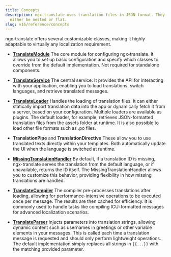 ```yaml
---
title: Concepts
description: ngx-translate uses translation files in JSON format. They can
  either be nested or flat.
slug: v16/reference/concepts
---
```


ngx-translate offers several customizable classes, making it highly adaptable
to virtually any localization requirement.

* [**TranslateModule**](/v16/reference/configuration/)
  The core module for configuring ngx-translate. It allows you to set up basic
  configuration and specify which classes to override from the default
  implementation. Not required for standalone components.

* [**TranslateService**](/v16/reference/translate-service-api/)
  The central service: It provides the API for interacting with your
  application, enabling you to load translations, switch languages, and
  retrieve translated messages.

* [**TranslateLoader**](/v16/reference/translate-loader-api/)
  Handles the loading of translation files. It can either statically import translation data into the app
  or dynamically fetch it from a server, based on your configuration. Multiple loaders are available as plugins.
  The default loader, for example, retrieves JSON-formatted translation files from the assets folder at runtime.
  It is also possible to load other file formats such as .po files.

* **TranslationPipe** and **TranslationDirective**
  These allow you to use translated texts directly within your templates. Both automatically
  update the UI when the language is switched at runtime.

* [**MissingTranslationHandler**](/v16/reference/missing-translation-handler-api/)
  By default, if a translation ID is missing, ngx-translate serves the translation from the default language,
  or if unavailable, returns the ID itself. The MissingTranslationHandler allows you to customize this behavior,
  providing flexibility in how missing translations are handled.

* [**TranslateCompiler**](/v16/reference/translate-compiler-api/)
  The compiler pre-processes translations after loading, allowing for
  performance-intensive operations to be executed once per message. The results
  are then cached for efficiency. It is commonly used to handle tasks like
  compiling ICU-formatted messages for advanced localization scenarios.

* [**TranslateParser**](/v16/reference/translate-parser-api/)
  Injects parameters into translation strings, allowing dynamic content such as
  usernames in greetings or other variable elements in your messages. This is
  called each time a translation message is requested and should only perform
  lightweight operations. The default implementation simply replaces all
  strings in `{{...}}` with the matching provided parameter.
